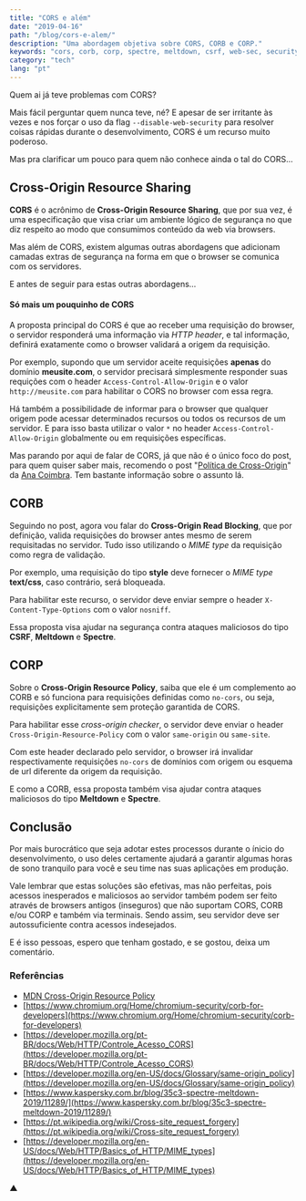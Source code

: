 ```yaml
---
title: "CORS e além"
date: "2019-04-16"
path: "/blog/cors-e-alem/"
description: "Uma abordagem objetiva sobre CORS, CORB e CORP."
keywords: "cors, corb, corp, spectre, meltdown, csrf, web-sec, security"
category: "tech"
lang: "pt"
---
```


Quem ai já teve problemas com CORS?

Mais fácil perguntar quem nunca teve, né? E apesar de ser irritante às vezes e nos forçar o uso da flag `--disable-web-security` para resolver coisas rápidas durante o desenvolvimento, CORS é um recurso muito poderoso.

Mas pra clarificar um pouco para quem não conhece ainda o tal do CORS...

## Cross-Origin Resource Sharing

**CORS** é o acrônimo de **Cross-Origin Resource Sharing**, que por sua vez, é uma especificação que visa criar um ambiente lógico de segurança no que diz respeito ao modo que consumimos conteúdo da web via browsers.

Mas além de CORS, existem algumas outras abordagens que adicionam camadas extras de segurança na forma em que o browser se comunica com os servidores.

E antes de seguir para estas outras abordagens...

#### Só mais um pouquinho de CORS

A proposta principal do CORS é que ao receber uma requisição do browser, o servidor responderá uma informação via _HTTP header_, e tal informação, definirá exatamente como o browser validará a origem da requisição.

Por exemplo, supondo que um servidor aceite requisições **apenas** do domínio **meusite.com**, o servidor precisará simplesmente responder suas requições com o header `Access-Control-Allow-Origin` e o valor `http://meusite.com` para habilitar o CORS no browser com essa regra.

Há também a possibilidade de informar para o browser que qualquer origem pode acessar determinados recursos ou todos os recursos de um servidor. E para isso basta utilizar o valor `*` no header `Access-Control-Allow-Origin` globalmente ou em requisições específicas.

Mas parando por aqui de falar de CORS, já que não é o único foco do post, para quem quiser saber mais, recomendo o post "[Política de Cross-Origin](https://medium.com/@anacoimbrag/pol%C3%ADtica-de-cross-origin-40b9beecdeca?source=linkShare-fe26223710c8-1555374957&_branch_match_id=583336704622738831)" da [Ana Coimbra](https://twitter.com/anacoimbrag). Tem bastante informação sobre o assunto lá.

## CORB

Seguindo no post, agora vou falar do **Cross-Origin Read Blocking**, que por definição, valida requisições do browser antes mesmo de serem requisitadas no servidor. Tudo isso utilizando o _MIME type_ da requisição como regra de validação.

Por exemplo, uma requisição do tipo **style** deve fornecer o _MIME type_ **text/css**, caso contrário, será bloqueada.

Para habilitar este recurso, o servidor deve enviar sempre o header `X-Content-Type-Options` com o valor `nosniff`.

Essa proposta visa ajudar na segurança contra ataques maliciosos do tipo **CSRF**, **Meltdown** e **Spectre**.

## CORP

Sobre o **Cross-Origin Resource Policy**, saiba que ele é um complemento ao CORB e só funciona para requisições definidas como `no-cors`, ou seja, requisições explicitamente sem proteção garantida de CORS.

Para habilitar esse _cross-origin checker_, o servidor deve enviar o header `Cross-Origin-Resource-Policy` com o valor `same-origin` ou `same-site`.

Com este header declarado pelo servidor, o browser irá invalidar respectivamente requisições `no-cors` de domínios com origem ou esquema de url diferente da origem da requisição.

E como a CORB, essa proposta também visa ajudar contra ataques maliciosos do tipo **Meltdown** e **Spectre**.

## Conclusão

Por mais burocrático que seja adotar estes processos durante o ínicio do desenvolvimento, o uso deles certamente ajudará a garantir algumas horas de sono tranquilo para você e seu time nas suas aplicações em produção.

Vale lembrar que estas soluções são efetivas, mas não perfeitas, pois acessos inesperados e maliciosos ao servidor também podem ser feito através de browsers antigos (inseguros) que não suportam CORS, CORB e/ou CORP e também via terminais. Sendo assim, seu servidor deve ser autossuficiente contra acessos indesejados.

E é isso pessoas, espero que tenham gostado, e se gostou, deixa um comentário.

### Referências

- [MDN Cross-Origin Resource Policy](https://developer.mozilla.org/en-US/docs/Web/HTTP/Cross-Origin_Resource_Policy_%28CORP%29)
- [https://www.chromium.org/Home/chromium-security/corb-for-developers](https://www.chromium.org/Home/chromium-security/corb-for-developers)
- [https://developer.mozilla.org/pt-BR/docs/Web/HTTP/Controle_Acesso_CORS](https://developer.mozilla.org/pt-BR/docs/Web/HTTP/Controle_Acesso_CORS)
- [https://developer.mozilla.org/en-US/docs/Glossary/same-origin_policy](https://developer.mozilla.org/en-US/docs/Glossary/same-origin_policy)
- [https://www.kaspersky.com.br/blog/35c3-spectre-meltdown-2019/11289/](https://www.kaspersky.com.br/blog/35c3-spectre-meltdown-2019/11289/)
- [https://pt.wikipedia.org/wiki/Cross-site_request_forgery](https://pt.wikipedia.org/wiki/Cross-site_request_forgery)
- [https://developer.mozilla.org/en-US/docs/Web/HTTP/Basics_of_HTTP/MIME_types](https://developer.mozilla.org/en-US/docs/Web/HTTP/Basics_of_HTTP/MIME_types)

▲
